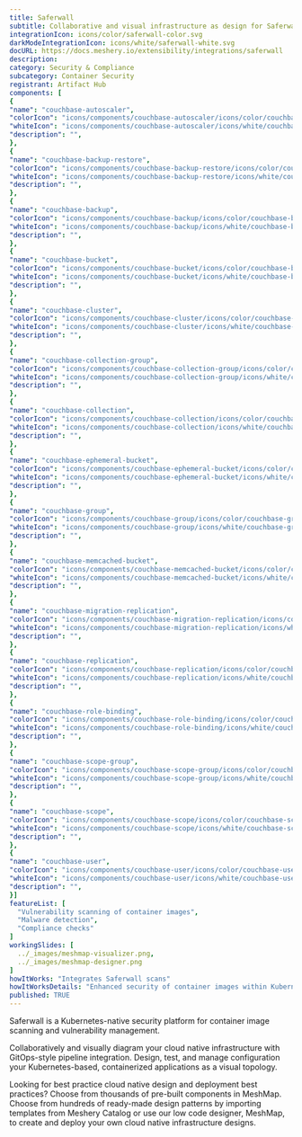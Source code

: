 ```yaml
---
title: Saferwall
subtitle: Collaborative and visual infrastructure as design for Saferwall
integrationIcon: icons/color/saferwall-color.svg
darkModeIntegrationIcon: icons/white/saferwall-white.svg
docURL: https://docs.meshery.io/extensibility/integrations/saferwall
description: 
category: Security & Compliance
subcategory: Container Security
registrant: Artifact Hub
components: [
{
"name": "couchbase-autoscaler",
"colorIcon": "icons/components/couchbase-autoscaler/icons/color/couchbase-autoscaler-color.svg",
"whiteIcon": "icons/components/couchbase-autoscaler/icons/white/couchbase-autoscaler-white.svg",
"description": "",
},
{
"name": "couchbase-backup-restore",
"colorIcon": "icons/components/couchbase-backup-restore/icons/color/couchbase-backup-restore-color.svg",
"whiteIcon": "icons/components/couchbase-backup-restore/icons/white/couchbase-backup-restore-white.svg",
"description": "",
},
{
"name": "couchbase-backup",
"colorIcon": "icons/components/couchbase-backup/icons/color/couchbase-backup-color.svg",
"whiteIcon": "icons/components/couchbase-backup/icons/white/couchbase-backup-white.svg",
"description": "",
},
{
"name": "couchbase-bucket",
"colorIcon": "icons/components/couchbase-bucket/icons/color/couchbase-bucket-color.svg",
"whiteIcon": "icons/components/couchbase-bucket/icons/white/couchbase-bucket-white.svg",
"description": "",
},
{
"name": "couchbase-cluster",
"colorIcon": "icons/components/couchbase-cluster/icons/color/couchbase-cluster-color.svg",
"whiteIcon": "icons/components/couchbase-cluster/icons/white/couchbase-cluster-white.svg",
"description": "",
},
{
"name": "couchbase-collection-group",
"colorIcon": "icons/components/couchbase-collection-group/icons/color/couchbase-collection-group-color.svg",
"whiteIcon": "icons/components/couchbase-collection-group/icons/white/couchbase-collection-group-white.svg",
"description": "",
},
{
"name": "couchbase-collection",
"colorIcon": "icons/components/couchbase-collection/icons/color/couchbase-collection-color.svg",
"whiteIcon": "icons/components/couchbase-collection/icons/white/couchbase-collection-white.svg",
"description": "",
},
{
"name": "couchbase-ephemeral-bucket",
"colorIcon": "icons/components/couchbase-ephemeral-bucket/icons/color/couchbase-ephemeral-bucket-color.svg",
"whiteIcon": "icons/components/couchbase-ephemeral-bucket/icons/white/couchbase-ephemeral-bucket-white.svg",
"description": "",
},
{
"name": "couchbase-group",
"colorIcon": "icons/components/couchbase-group/icons/color/couchbase-group-color.svg",
"whiteIcon": "icons/components/couchbase-group/icons/white/couchbase-group-white.svg",
"description": "",
},
{
"name": "couchbase-memcached-bucket",
"colorIcon": "icons/components/couchbase-memcached-bucket/icons/color/couchbase-memcached-bucket-color.svg",
"whiteIcon": "icons/components/couchbase-memcached-bucket/icons/white/couchbase-memcached-bucket-white.svg",
"description": "",
},
{
"name": "couchbase-migration-replication",
"colorIcon": "icons/components/couchbase-migration-replication/icons/color/couchbase-migration-replication-color.svg",
"whiteIcon": "icons/components/couchbase-migration-replication/icons/white/couchbase-migration-replication-white.svg",
"description": "",
},
{
"name": "couchbase-replication",
"colorIcon": "icons/components/couchbase-replication/icons/color/couchbase-replication-color.svg",
"whiteIcon": "icons/components/couchbase-replication/icons/white/couchbase-replication-white.svg",
"description": "",
},
{
"name": "couchbase-role-binding",
"colorIcon": "icons/components/couchbase-role-binding/icons/color/couchbase-role-binding-color.svg",
"whiteIcon": "icons/components/couchbase-role-binding/icons/white/couchbase-role-binding-white.svg",
"description": "",
},
{
"name": "couchbase-scope-group",
"colorIcon": "icons/components/couchbase-scope-group/icons/color/couchbase-scope-group-color.svg",
"whiteIcon": "icons/components/couchbase-scope-group/icons/white/couchbase-scope-group-white.svg",
"description": "",
},
{
"name": "couchbase-scope",
"colorIcon": "icons/components/couchbase-scope/icons/color/couchbase-scope-color.svg",
"whiteIcon": "icons/components/couchbase-scope/icons/white/couchbase-scope-white.svg",
"description": "",
},
{
"name": "couchbase-user",
"colorIcon": "icons/components/couchbase-user/icons/color/couchbase-user-color.svg",
"whiteIcon": "icons/components/couchbase-user/icons/white/couchbase-user-white.svg",
"description": "",
}]
featureList: [
  "Vulnerability scanning of container images",
  "Malware detection",
  "Compliance checks"
]
workingSlides: [
  ../_images/meshmap-visualizer.png,
  ../_images/meshmap-designer.png
]
howItWorks: "Integrates Saferwall scans"
howItWorksDetails: "Enhanced security of container images within Kubernetes"
published: TRUE
---
```


<p>
  Saferwall is a Kubernetes-native security platform for container image scanning and vulnerability
  management.
</p>
<p>
  Collaboratively and visually diagram your cloud native infrastructure with GitOps-style pipeline
  integration. Design, test, and manage configuration your Kubernetes-based, containerized
  applications as a visual topology.
</p>
<p>
  Looking for best practice cloud native design and deployment best practices? Choose from thousands
  of pre-built components in MeshMap. Choose from hundreds of ready-made design patterns by
  importing templates from Meshery Catalog or use our low code designer, MeshMap, to create and
  deploy your own cloud native infrastructure designs.
</p>
